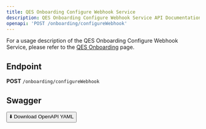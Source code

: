 ```yaml
---
title: QES Onboarding Configure Webhook Service
description: QES Onboarding Configure Webhook Service API Documentation
openapi: 'POST /onboarding/configureWebhook'
---
```


For a usage description of the QES Onboarding Configure Webhook Service, please refer to the [QES Onboarding](/essentials/qesOnboarding) page.

## Endpoint

**POST** `/onboarding/configureWebhook`

## Swagger
<a href="../doku/swagger/qes/QESOnboarding.postman_collection.json" download="QESOnboarding.postman_collection.json">
  <button>⬇️ Download OpenAPI YAML</button>
</a>
